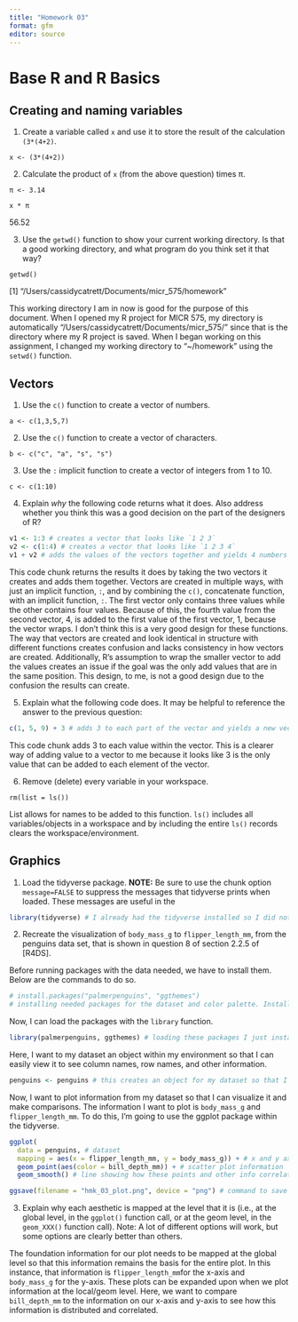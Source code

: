 ```yaml
---
title: "Homework 03"
format: gfm
editor: source
---
```


# Base R and R Basics

## Creating and naming variables

1.  Create a variable called `x` and use it to store the result of the calculation `(3*(4+2)`.

`x <- (3*(4+2))`

2.  Calculate the product of `x` (from the above question) times π.

`π <- 3.14`

`x * π`

56.52

3.  Use the `getwd()` function to show your current working directory. Is that a good working directory, and what program do you think set it that way?

`getwd()`

\[1\] "/Users/cassidycatrett/Documents/micr_575/homework"

This working directory I am in now is good for the purpose of this document. When I opened my R project for MICR 575, my directory is automatically "/Users/cassidycatrett/Documents/micr_575/" since that is the directory where my R project is saved. When I began working on this assignment, I changed my working directory to "\~/homework" using the `setwd()` function.

## Vectors

1.  Use the `c()` function to create a vector of numbers.

`a <- c(1,3,5,7)`

2.  Use the `c()` function to create a vector of characters.

`b <- c("c", "a", "s", "s")`

3.  Use the `:` implicit function to create a vector of integers from 1 to 10.

`c <- c(1:10)`

4.  Explain *why* the following code returns what it does. Also address whether you think this was a good decision on the part of the designers of R?

```r
v1 <- 1:3 # creates a vector that looks like `1 2 3`
v2 <- c(1:4) # creates a vector that looks like `1 2 3 4`
v1 + v2 # adds the values of the vectors together and yields 4 numbers in a vector `2 4 6 5`
```

This code chunk returns the results it does by taking the two vectors it creates and adds them together. Vectors are created in multiple ways, with just an implicit function, `:`, and by combining the `c()`, concatenate function, with an implicit function, `:`. The first vector only contains three values while the other contains four values. Because of this, the fourth value from the second vector, 4, is added to the first value of the first vector, 1, because the vector wraps. I don't think this is a very good design for these functions. The way that vectors are created and look identical in structure with different functions creates confusion and lacks consistency in how vectors are created. Additionally, R's assumption to wrap the smaller vector to add the values creates an issue if the goal was the only add values that are in the same position. This design, to me, is not a good design due to the confusion the results can create.

5.  Explain what the following code does. It may be helpful to reference the answer to the previous question:

```r
c(1, 5, 9) + 3 # adds 3 to each part of the vector and yields a new vector, `4 8 12`
```

This code chunk adds 3 to each value within the vector. This is a clearer way of adding value to a vector to me because it looks like 3 is the only value that can be added to each element of the vector.

6.  Remove (delete) every variable in your workspace.

`rm(list = ls())`

List allows for names to be added to this function. `ls()` includes all variables/objects in a workspace and by including the entire `ls()` records clears the workspace/environment.

## Graphics

1.  Load the tidyverse package. **NOTE:** Be sure to use the chunk option `message=FALSE` to suppress the messages that tidyverse prints when loaded. These messages are useful in the

```r
library(tidyverse) # I already had the tidyverse installed so I did not have to reinstall
```

2.  Recreate the visualization of `body_mass_g` to `flipper_length_mm`, from the penguins data set, that is shown in question 8 of section 2.2.5 of \[R4DS\].

Before running packages with the data needed, we have to install them. Below are the commands to do so.

```r
# install.packages("palmerpenguins", "ggthemes") 
# installing needed packages for the dataset and color palette. Installation only has to occur once. 
```

Now, I can load the packages with the `library` function.

```r
library(palmerpenguins, ggthemes) # loading these packages I just installed
```

Here, I want to my dataset an object within my environment so that I can easily view it to see column names, row names, and other information.

```r
penguins <- penguins # this creates an object for my dataset so that I can see it in my global environment
```

Now, I want to plot information from my dataset so that I can visualize it and make comparisons. The information I want to plot is `body_mass_g` and `flipper_length_mm`. To do this, I'm going to use the ggplot package within the tidyverse.

```r
ggplot(
  data = penguins, # dataset
  mapping = aes(x = flipper_length_mm, y = body_mass_g)) + # x and y axis information and labels
  geom_point(aes(color = bill_depth_mm)) + # scatter plot information
  geom_smooth() # line showing how these points and other info correlate

ggsave(filename = "hmk_03_plot.png", device = "png") # command to save this plot to my current directory
```


3.  Explain why each aesthetic is mapped at the level that it is (i.e., at the global level, in the `ggplot()` function call, or at the geom level, in the `geom_XXX()` function call). Note: A lot of different options will work, but some options are clearly better than others.

The foundation information for our plot needs to be mapped at the global level so that this information remains the basis for the entire plot. In this instance, that information is `flipper_length_mm`for the x-axis and `body_mass_g` for the y-axis. These plots can be expanded upon when we plot information at the local/geom level. Here, we want to compare `bill_depth_mm` to the information on our x-axis and y-axis to see how this information is distributed and correlated. 


